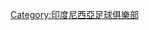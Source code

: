 {{Cat more|雅加達佩斯查}}
{{Commons category|Persija Jakarta}}

[[Category:印度尼西亞足球俱樂部|Category:印度尼西亞足球俱樂部]]